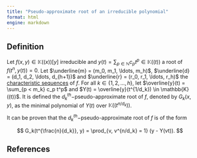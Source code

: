 ```yaml
---
title: "Pseudo-approximate root of an irreducible polynomial"
format: html
engine: markdown
---
```


## Definition

Let $f(x,y) \in \mathbb{K}((x))[y]$ irreducible and $y(t) = \sum_{p \in \mathbb{N}} c_p t^p \in \mathbb{K}((t))$ a root of $f(t^n, y(t)) = 0$. Let $\underline{m} = (m_0, m_1, \ldots, m_h)$, $\underline{d} = (d_1, d_2, \ldots, d_{h+1})$ and $\underline{r} = (r_0, r_1, \ldots, r_h)$ the [characteristic sequences](Characteristic-sequences.qmd) of $f$. For all $k \in \{1, 2, \ldots, h\}$, let $\overline{y}(t) = \sum_{p < m_k} c_p t^p$ and $Y(t) = \overline{y}(t^{1/d_k}) \in \mathbb{K}((t))$. It is defined the $d_k^{th}-$pseudo-approximate root of $f$, denoted by $G_k(x,y)$, as the minimal polynomial of $Y(t)$ over $\mathbb{K}((t^{n/d_k}))$.

It can be proven that the $d_k^{th}-$pseudo-approximate root of $f$ is of the form

$$
G_k(t^{\frac{n}{d_k}}, y) = \prod_{v, v^{n/d_k} = 1} (y - Y(vt)).
$$

## References
